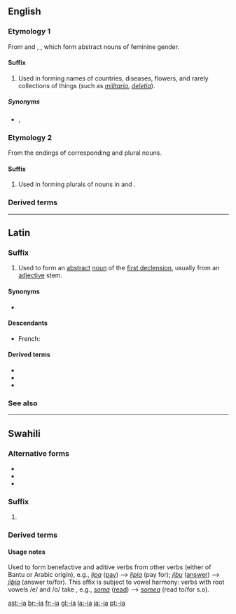 {{also|ia|IA|ía|iå|i-a|-ía}}
==English==

===Etymology 1===
From {{etyl|la}} {{term|-ia|lang=la}} and {{etyl|grc}} {{term|-ία|sc=polytonic}}, {{term|-εια|sc=polytonic|tr=-ia}}, which form abstract nouns of feminine gender.

====Suffix====
{{en-suffix|sort=ia}}

# Used in forming names of countries, diseases, flowers, and rarely collections of things (such as ''[[militaria]]'', ''[[deletia]]'').

=====Synonyms=====
* {{sense|collections of things}} {{l|en|-ana}}, {{l|en|-ica}}

===Etymology 2===
From the endings of corresponding {{etyl|la}} and {{etyl|grc}} plural nouns.

====Suffix====
{{en-suffix|sort=ia}}

# Used in forming plurals of nouns in {{term|-ium}} and {{term|-ion}}.

===Derived terms===
{{suffixsee|English}}

----

==Latin==

===Suffix===
{{head|la|suffix|head=-ia|sort=ia}}

# Used to form an [[abstract]] [[noun]] of the [[Appendix:Latin first declension|first declension]], usually from an [[adjective]] stem.

====Synonyms====
* {{l|la|-ies|-iēs}}

====Descendants====
* French: {{l|fr|-ie}}

====Derived terms====
* {{l|la|audacia|audācia}}
* {{l|la|infantia|īnfantia}}
* {{l|la|malevolentia}}

===See also===
{{suffixsee|la}}

----

==Swahili==

===Alternative forms===
* {{l|sw|-ea}}
* {{l|sw|-lea}}
* {{l|sw|-lia}}

===Suffix===
{{head|sw|suffix|head=-ia|sort=-ia}}

# {{defn|Swahili}}

===Derived terms===
{{suffixsee|sw}}

====Usage notes====
Used to form benefactive and aditive verbs from other verbs (either of Bantu or Arabic origin), e.g., ''[[lipa]]'' ([[pay]]) --> ''[[lipia]]'' (pay for); ''[[jibu]]'' ([[answer]]) --> ''[[jibia]]'' (answer to/for).  This affix is subject to vowel harmony: verbs with root vowels /e/ and /o/ take {{l|sw|-ea}}, e.g., ''[[soma]]'' ([[read]]) --> ''[[somea]]'' (read to/for s.o).

[[ast:-ia]]
[[br:-ia]]
[[fr:-ia]]
[[gl:-ia]]
[[la:-ia]]
[[ja:-ia]]
[[pt:-ia]]